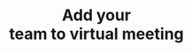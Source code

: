 ---
title: "Add your <br /> team to virtual meeting"
details: "We love connecting face-to-face with our customers and other like-minded industry pros. 
Come meet the team virtually discovered how our suite can help you reach your business objectives."
image: "/assets/imgs/feature/meeting/img2.png"
feature_items:
  enable: true
  label: "How to reach your team:"
  items:
    - "Virtual Meetings"
    - "Appointment Scheduler"
    - "Conference Room Systems"
    - "Email & Calendar"
---